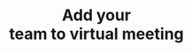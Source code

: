 ---
title: "Add your <br /> team to virtual meeting"
details: "We love connecting face-to-face with our customers and other like-minded industry pros. 
Come meet the team virtually discovered how our suite can help you reach your business objectives."
image: "/assets/imgs/feature/meeting/img2.png"
feature_items:
  enable: true
  label: "How to reach your team:"
  items:
    - "Virtual Meetings"
    - "Appointment Scheduler"
    - "Conference Room Systems"
    - "Email & Calendar"
---